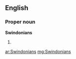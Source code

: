 ==English==

===Proper noun===
'''Swindonians'''

# {{plural of|Swindonian}}

[[ar:Swindonians]]
[[mg:Swindonians]]